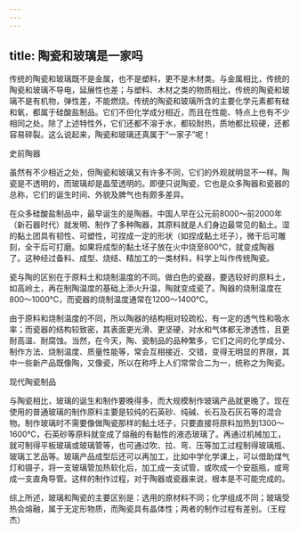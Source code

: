 ```yaml
---
---
---
```

title: 陶瓷和玻璃是一家吗
---




传统的陶瓷和玻璃既不是金属，也不是塑料，更不是木材类。与金属相比，传统的陶瓷和玻璃不导电，延展性也差；与塑料、木材之类的物质相比，传统的陶瓷和玻璃不是有机物，弹性差，不能燃烧。传统的陶瓷和玻璃所含的主要化学元素都有硅和氧，都属于硅酸盐制品。它们不但化学成分相近，而且在性能、特点上也有不少相同之处。除了上述特性外，它们还都不溶于水，都较耐热，质地都比较硬，还都容易碎裂。这么说起来，陶瓷和玻璃还真属于“一家子”呢！

史前陶器



虽然有不少相近之处，但陶瓷和玻璃又有许多不同，它们的外观就明显不一样。陶瓷是不透明的，而玻璃却是晶莹透明的。即便只说陶瓷，它也是众多陶器和瓷器的总称，它们的诞生时间、外貌及脾气也有颇多差异。

在众多硅酸盐制品中，最早诞生的是陶器。中国人早在公元前8000～前2000年（新石器时代）就发明、制作了多种陶器，其原料就是人们身边最常见的黏土。湿的黏土团具有韧性、可塑性，可捏成一定的形状（如捏成黏土坯子），微干后可雕刻，全干后可打磨。如果将成型的黏土坯子放在火中烧至800℃，就变成陶器了。这种经过备料、成型、烧结、精加工的一类材料，科学上叫作传统陶瓷。

瓷与陶的区别在于原料土和烧制温度的不同。做白色的瓷器，要选较好的原料土，如高岭土，再在制陶温度的基础上添火升温，陶就变成瓷了。陶器的烧制温度在800～1000℃，而瓷器的烧制温度通常在1200～1400℃。

由于原料和烧制温度的不同，所以陶器的结构相对较疏松，有一定的透气性和吸水率；而瓷器的结构较致密，其表面更光滑、更坚硬，对水和气体都无渗透性，且更耐高温、耐腐蚀。当然，在今天，陶、瓷制品的品种繁多，它们之间的化学成分、制作方法、烧制温度、质量性能等，常会互相接近、交错，变得无明显的界限，其中一些新产品既像陶，又像瓷，所以在称呼上人们常常合二为一，统称之为陶瓷。

现代陶瓷制品



与陶瓷相比，玻璃的诞生和制作要晚得多，而大规模制作玻璃产品就更晚了。现在使用的普通玻璃的制作原料主要是较纯的石英砂、纯碱、长石及石灰石等的混合物。制作玻璃时不需要像做陶瓷那样的黏土坯子，只要直接将原料加热到1300～1600℃，石英砂等原料就变成了熔融的有黏性的液态玻璃了。再通过机械加工，就可制得平板玻璃或玻璃管等，也可通过吹、拉、弯、压等加工过程制得玻璃瓶、玻璃工艺品等。玻璃产品成型后还可以再加工，比如中学化学课上，可以借助煤气灯和镊子，将一支玻璃管加热软化后，加工成一支试管，或吹成一个安瓿瓶，或弯成一支直角导管。这样的制作过程，对于陶器或瓷器来说，根本是不可能完成的。

综上所述，玻璃和陶瓷的主要区别是：选用的原材料不同；化学组成不同；玻璃受热会熔融，属于无定形物质，而陶瓷具有晶体性；两者的制作过程有差别。（王程杰）